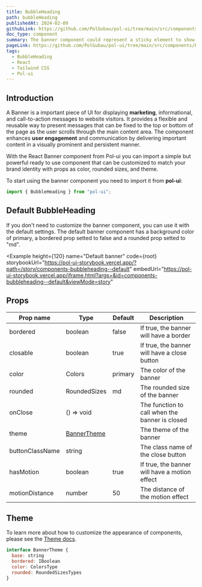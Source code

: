 ```yaml
---
title: BubbleHeading
path: bubbleHeading
publishedAt: 2024-02-09
githubLink: https://github.com/PolGubau/pol-ui/tree/main/src/components/BubbleHeading
doc_type: component
summary: The banner component could represent a sticky element to show marketing, informational and CTA messages to your website visitors fixed to the top or bottom part of the page as the user scroll down the main content area.
pageLink: https://github.com/PolGubau/pol-ui/tree/main/src/components/BubbleHeading
tags:
  - BubbleHeading
  - React
  - Tailwind CSS
  - Pol-ui
---
```



## Introduction

A Banner is a important piece of UI for displaying **marketing**, informational, and call-to-action messages to website visitors. It provides a flexible and reusable way to present messages that can be fixed to the top or bottom of the page as the user scrolls through the main content area. The component enhances **user engagement** and communication by delivering important content in a visually prominent and persistent manner.

With the React Banner component from Pol-ui you can import a simple but powerful ready to use component that can be customized to match your brand identity with props as color, rounded sizes, and theme.

To start using the banner component you need to import it from **pol-ui**:

```jsx
import { BubbleHeading } from "pol-ui";
```

## Default BubbleHeading

If you don't need to customize the banner component, you can use it with the default settings. The default banner component has a background color of primary, a bordered prop setted to false and a rounded prop setted to "md".

<Example
  height={120}
name="Default banner"
code={root}
storybookUrl="https://pol-ui-storybook.vercel.app/?path=/story/components-bubbleheading--default"
embedUrl="https://pol-ui-storybook.vercel.app/iframe.html?args=&id=components-bubbleheading--default&viewMode=story"
>
  <RootCode />
</Example>

## Props

| Prop name       | Type                              | Default | Description                                    |
| --------------- | --------------------------------- | ------- | ---------------------------------------------- |
| bordered        | boolean                           | false   | If true, the banner will have a border         |
| closable        | boolean                           | true    | If true, the banner will have a close button   |
| color           | Colors                            | primary | The color of the banner                        |
| rounded         | RoundedSizes                      | md      | The rounded size of the banner                 |
| onClose         | () => void                        |         | The function to call when the banner is closed |
| theme           | [BannerTheme](/docs/banner#theme) |         | The theme of the banner                        |
| buttonClassName | string                            |         | The class name of the close button             |
| hasMotion       | boolean                           | true    | If true, the banner will have a motion effect  |
| motionDistance  | number                            | 50      | The distance of the motion effect              |

## Theme

To learn more about how to customize the appearance of components, please see the [Theme docs](/docs/customize/theme).

```js
interface BannerTheme {
  base: string
  bordered: IBoolean
  color: ColorsType
  rounded: RoundedSizesTypes
}
```
